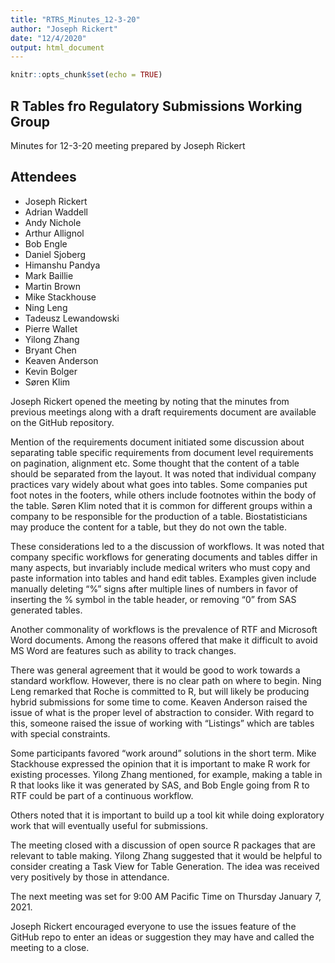 ```yaml
---
title: "RTRS_Minutes_12-3-20"
author: "Joseph Rickert"
date: "12/4/2020"
output: html_document
---
```


```r
knitr::opts_chunk$set(echo = TRUE)
```

## R Tables fro Regulatory Submissions Working Group

Minutes for 12-3-20 meeting prepared by Joseph Rickert

## Attendees

* Joseph Rickert
* Adrian Waddell
* Andy Nichole
* Arthur Allignol
* Bob Engle
* Daniel Sjoberg
* Himanshu Pandya
* Mark Baillie
* Martin Brown
* Mike Stackhouse
* Ning Leng
* Tadeusz Lewandowski
* Pierre Wallet
* Yilong Zhang
* Bryant Chen
* Keaven Anderson
* Kevin Bolger
* Søren Klim

Joseph Rickert opened the meeting by noting that the minutes from previous meetings along with a draft requirements document are available on the GitHub repository. 

Mention of the requirements document initiated some discussion about separating table specific requirements from document level requirements on pagination, alignment etc. Some thought that the content of a table should be separated from the layout. It was noted that individual company practices vary widely about what goes into tables. Some companies put foot notes in the footers, while others include footnotes within the body of the table. Søren Klim noted that it is common for different groups within a company to be responsible for the production of a table. Biostatisticians may produce the content for a table, but they do not own the table. 

These considerations led to a the discussion of workflows. It was noted that company specific workflows for generating documents and tables differ in many aspects, but invariably include medical writers who must copy and paste information into tables and hand edit tables. Examples given include manually deleting "%" signs after multiple lines of numbers in favor of inserting the % symbol in the table header, or removing "0" from SAS generated tables. 

Another commonality of workflows is the prevalence of RTF and Microsoft Word documents. Among the reasons offered that make it difficult to avoid MS Word are features such as ability to track changes. 

There was general agreement that it would be good to work towards a standard workflow. However, there is no clear path on where to begin. Ning Leng remarked that Roche is committed to R, but will likely be producing hybrid submissions for some time to come. Keaven Anderson raised the issue of what is the proper level of abstraction to consider. With regard to this, someone raised the issue of working with "Listings" which are tables with special constraints.

Some participants favored "work around" solutions in the short term. Mike Stackhouse expressed the opinion that it is important to make R work for existing processes. Yilong Zhang mentioned, for example, making a table in R that looks like it was generated by SAS, and Bob Engle going from R to RTF could be part of a continuous workflow.

Others noted that it is important to build up a tool kit while doing exploratory work that will eventually useful for submissions.

The meeting closed with a discussion of open source R packages that are relevant to table making. Yilong Zhang suggested that it would be helpful to consider creating a Task View for Table Generation. The idea was received very positively by those in attendance.

The next meeting was set for 9:00 AM Pacific Time on Thursday January 7, 2021.

Joseph Rickert encouraged everyone to use the issues feature of the GitHub repo to enter an ideas or suggestion they may have and called the meeting to a close.
